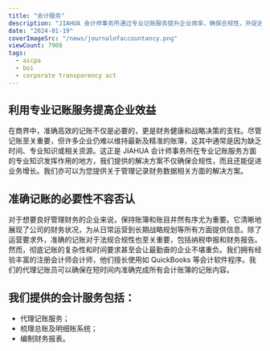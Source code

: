 ```yaml
---
title: "会计服务"
description: "JIAHUA 会计师事务所通过专业记账服务提升企业效率，确保合规性，并促进业务增长。我们的服务包括代理记账、总账系统梳理和财务报表编制。"
date: "2024-01-19"
coverImageSrc: "/news/journalofaccountancy.png"
viewCount: 7908
tags:
  - aicpa
  - boi
  - corporate transparency act
---
```


## 利用专业记账服务提高企业效益

在商界中，准确高效的记账不仅是必要的，更是财务健康和战略决策的支柱。尽管记账至关重要，但许多企业仍难以维持最新及精准的账簿，这其中通常是因为缺乏时间、专业知识或相关资源。这正是 JIAHUA 会计师事务所在专业记账服务方面的专业知识发挥作用的地方，我们提供的解决方案不仅确保合规性，而且还能促进业务增长。我们亦可以为您提供关于管理记录财务数据相关方面的解决方案。

## 准确记账的必要性不容否认

对于想要良好管理财务的企业来说，保持账簿和账目井然有序尤为重要。它清晰地展现了公司的财务状况，为从日常运营到长期战略规划等所有方面提供信息。除了运营要求外，准确的记账对于法规合规性也至关重要，包括纳税申报和财务报告。然而，彻底记账的复杂性和时间要求甚至会让最勤奋的企业不堪重负。我们拥有经验丰富的注册会计师会计师，他们擅长使用如 QuickBooks 等会计软件程序。我们的代理记账员可以确保在短时间内准确完成所有会计账簿的记账内容。

## 我们提供的会计服务包括：

- 代理记账服务；
- 梳理总账及明细账系统；
- 编制财务报表。